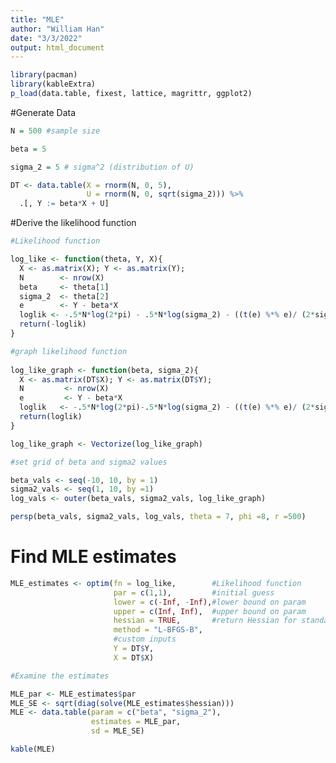 ```yaml
---
title: "MLE"
author: "William Han"
date: "3/3/2022"
output: html_document
---
```



```r
library(pacman)
library(kableExtra)
p_load(data.table, fixest, lattice, magrittr, ggplot2)
```


#Generate Data

```r
N = 500 #sample size

beta = 5

sigma_2 = 5 # sigma^2 (distribution of U)

DT <- data.table(X = rnorm(N, 0, 5),
                 U = rnorm(N, 0, sqrt(sigma_2))) %>%
  .[, Y := beta*X + U]
```

#Derive the likelihood function

```r
#Likelihood function

log_like <- function(theta, Y, X){
  X <- as.matrix(X); Y <- as.matrix(Y);
  N        <- nrow(X)
  beta     <- theta[1]
  sigma_2  <- theta[2]
  e        <- Y - beta*X
  loglik <- -.5*N*log(2*pi) - .5*N*log(sigma_2) - ((t(e) %*% e)/ (2*sigma_2))
  return(-loglik)
}  

#graph likelihood function
  
log_like_graph <- function(beta, sigma_2){
  X <- as.matrix(DT$X); Y <- as.matrix(DT$Y);
  N         <- nrow(X)
  e         <- Y - beta*X
  loglik   <- -.5*N*log(2*pi)-.5*N*log(sigma_2) - ((t(e) %*% e)/ (2*sigma_2))
  return(loglik)
}

log_like_graph <- Vectorize(log_like_graph)

#set grid of beta and sigma2 values

beta_vals <- seq(-10, 10, by = 1)
sigma2_vals <- seq(1, 10, by =1)
log_vals <- outer(beta_vals, sigma2_vals, log_like_graph)

persp(beta_vals, sigma2_vals, log_vals, theta = 7, phi =8, r =500)
```



# Find MLE estimates

```r
MLE_estimates <- optim(fn = log_like,        #Likelihood function
                       par = c(1,1),         #initial guess
                       lower = c(-Inf, -Inf),#lower bound on param
                       upper = c(Inf, Inf),  #upper bound on param
                       hessian = TRUE,       #return Hessian for standard errors
                       method = "L-BFGS-B",
                       #custom inputs
                       Y = DT$Y,
                       X = DT$X)

#Examine the estimates

MLE_par <- MLE_estimates$par
MLE_SE <- sqrt(diag(solve(MLE_estimates$hessian)))
MLE <- data.table(param = c("beta", "sigma_2"),
                  estimates = MLE_par,
                  sd = MLE_SE)

kable(MLE)
                       
                      
```











